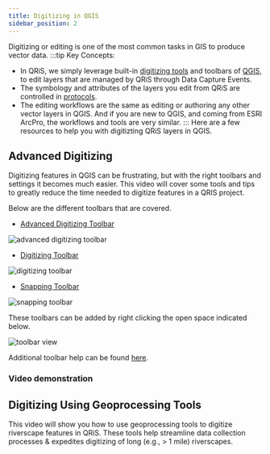 ```yaml
---
title: Digitizing in QGIS
sidebar_position: 2
---
```

Digitizing or editing is one of the most common tasks in GIS to produce vector data. 
:::tip
Key Concepts:
- In QRiS, we simply leverage built-in [digitizing tools](https://docs.qgis.org/3.40/en/docs/user_manual/working_with_vector/editing_geometry_attributes.html) and toolbars of [QGIS](https://qgis.org), to edit layers that are managed by QRiS through Data Capture Events. 
- The symbology and attributes of the layers you edit from QRiS are controlled in [protocols](http://127.0.0.1:8006/technical-reference/protocols/). 
- The editing workflows are the same as editing or authoring any other vector layers in QGIS. And if you are new to QGIS, and coming from ESRI ArcPro, the workflows and tools are very similar.
:::
Here are a few resources to help you with digitizting QRiS layers in QGIS.

## Advanced Digitizing 

Digitizing features in QGIS can be frustrating, but with the right toolbars and settings it becomes much easier. This video will cover some tools and tips to greatly reduce the time needed to digitize features in a QRIS project. 

Below are the different toolbars that are covered.

- [Advanced Digitizing Toolbar](https://docs.qgis.org/3.40/en/docs/user_manual/working_with_vector/editing_geometry_attributes.html#advanced-digitizing)

![advanced digitizing toolbar](/images/getting-started/Advanced_Digitizing_Toolbar.png)

- [Digitizing Toolbar](https://docs.qgis.org/3.40/en/docs/user_manual/working_with_vector/editing_geometry_attributes.html)

![digitizing toolbar](/images/getting-started/Digitizing_Toolbar.png)

- [Snapping Toolbar](https://docs.qgis.org/3.40/en/docs/user_manual/working_with_vector/editing_geometry_attributes.html#snapping-and-digitizing-options)

![snapping toolbar](/images/getting-started/Snapping_Toolbar.png)

These toolbars can be added by right clicking the open space indicated below.

![toolbar view](/images/getting-started/Toolbar_View.png)

Additional toolbar help can be found [here](https://docs.qgis.org/3.40/en/docs/user_manual/working_with_vector/editing_geometry_attributes.html#).

### Video demonstration
<YouTubeEmbed videoId="qpI9fgZX01U" />

## Digitizing Using Geoprocessing Tools

This video will show you how to use geoprocessing tools to digitize riverscape features in QRiS. These tools help streamline data collection processes & expedites digitizing of long (e.g., > 1 mile) riverscapes.

<YouTubeEmbed videoId="rd_32eyDCoI" />
